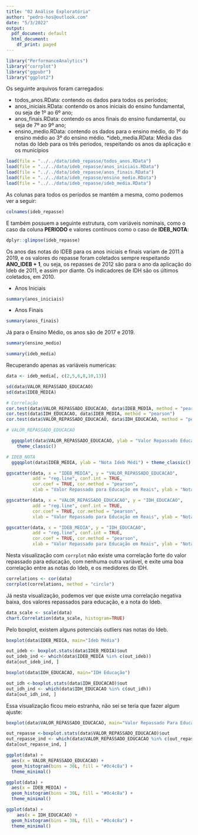 ```yaml
---
title: "02 Análise Exploratória"
author: "pedro-hos@outlook.com"
date: "5/3/2022"
output:
  pdf_document: default
  html_document:
    df_print: paged
---
```


```r
library("PerformanceAnalytics")
library("corrplot")
library("ggpubr")
library("ggplot2")
```


Os seguinte arquivos foram carregados:

* todos_anos.RData: contendo os dados para todos os períodos;
* anos_iniciais.RData: contendo os anos iniciais do ensino fundamental, ou seja de 1º ao 6º ano;
* anos_finais.RData: contendo os anos finais do ensino fundamental, ou seja de 7º ao 9º ano;
* ensino_medio.RData: contendo os dados para o ensino médio, do 1º do ensino médio ao 3º do ensino médio.
*ideb_media.RData: Média das notas do Ideb para os três periodos, respeitando os anos da aplicação e os municípios

```r
load(file = "../../data/ideb_repasse/todos_anos.RData")
load(file = "../../data/ideb_repasse/anos_iniciais.RData")
load(file = "../../data/ideb_repasse/anos_finais.RData")
load(file = "../../data/ideb_repasse/ensino_medio.RData")
load(file = "../../data/ideb_repasse/ideb_media.RData")
```

As colunas para todos os períodos se mantém a mesma, como podemos ver a seguir:

```r
colnames(ideb_repasse)
```

E também possuem a seguinte estrutura, com variáveis nominais, como o caso da coluna **PERIODO** e valores contínuos como o caso de **IDEB_NOTA**:

```r
dplyr::glimpse(ideb_repasse)
```

Os anos das notas do IDEB para os anos iniciais e finais variam de 2011 à 2019, e os valores do repasse foram coletados sempre respeitando **ANO_IDEB + 1**, ou seja, os repasses de 2012 são para o ano da aplicação do Ideb de 2011, e assim por diante. Os indicadores de IDH são os últimos coletados, em 2010.

* Anos Iniciais

```r
summary(anos_iniciais)
```

* Anos Finais

```r
summary(anos_finais)
```
Já para o Ensino Médio, os anos são de 2017 e 2019.

```r
summary(ensino_medio)
```
```r
summary(ideb_media)
```
Recuperando apenas as variáveis numericas:

```r
data <- ideb_media[, c(2,5,6,8,10,13)]
```

```r
sd(data$VALOR_REPASSADO_EDUCACAO)
sd(data$IDEB_MEDIA)
```

```r
# Correlação
cor.test(data$VALOR_REPASSADO_EDUCACAO, data$IDEB_MEDIA, method = "pearson")
cor.test(data$IDH_EDUCACAO, data$IDEB_MEDIA, method = "pearson")
cor.test(data$VALOR_REPASSADO_EDUCACAO, data$IDH_EDUCACAO, method = "pearson")
```
```r
# VALOR_REPASSADO_EDUCACAO

  ggqqplot(data$VALOR_REPASSADO_EDUCACAO, ylab = "Valor Repassado Educação") + 
    theme_classic()

```
```r
# IDEB_NOTA
  ggqqplot(data$IDEB_MEDIA, ylab = "Nota Ideb Médi") + theme_classic()
```
```r
ggscatter(data, x = "IDEB_MEDIA", y = "VALOR_REPASSADO_EDUCACAO", 
          add = "reg.line", conf.int = TRUE, 
          cor.coef = TRUE, cor.method = "pearson",
          xlab = "Valor Repassado para Educação em Reais", ylab = "Nota ideb")
```

```r
ggscatter(data, x = "VALOR_REPASSADO_EDUCACAO", y = "IDH_EDUCACAO", 
          add = "reg.line", conf.int = TRUE, 
          cor.coef = TRUE, cor.method = "pearson",
          xlab = "Valor Repassado para Educação em Reais", ylab = "Nota ideb")
```
```r
ggscatter(data, x = "IDEB_MEDIA", y = "IDH_EDUCACAO", 
          add = "reg.line", conf.int = TRUE, 
          cor.coef = TRUE, cor.method = "pearson",
          xlab = "Valor Repassado para Educação em Reais", ylab = "Nota ideb")
```
Nesta visualização com `corrplot` não existe uma correlação forte do valor repassado para educação, com nenhuma outra variável, e exite uma boa correlação entre as notas do Ideb, e os medidores do IDH.

```r
correlations <- cor(data)
corrplot(correlations, method = "circle")
```
Já nesta visualização, podemos ver que existe uma correlação negativa baixa, dos valores repassados para educação, e a nota do Ideb.

```r
data_scale <- scale(data)
chart.Correlation(data_scale, histogram=TRUE)
```
Pelo boxplot, existem alguns potenciais outliers nas notas do Ideb.

```r
boxplot(data$IDEB_MEDIA, main="Ideb Média")
```
```r
out_ideb <- boxplot.stats(data$IDEB_MEDIA)$out
out_ideb_ind <- which(data$IDEB_MEDIA %in% c(out_ideb))
data[out_ideb_ind, ]

```

```r
boxplot(data$IDH_EDUCACAO, main="IDH Educação")
```
```r
out_idh <-boxplot.stats(data$IDH_EDUCACAO)$out
out_idh_ind <- which(data$IDH_EDUCACAO %in% c(out_idh))
data[out_idh_ind, ]
```
Essa visualização ficou meio estranha, não sei se teria que fazer algum ajuste:

```r
boxplot(data$VALOR_REPASSADO_EDUCACAO, main="Valor Repassado Para Educação")
```
```r
out_repasse <-boxplot.stats(data$VALOR_REPASSADO_EDUCACAO)$out
out_repasse_ind <- which(data$VALOR_REPASSADO_EDUCACAO %in% c(out_repasse))
data[out_repasse_ind, ]
```

```r
ggplot(data) +
  aes(x = VALOR_REPASSADO_EDUCACAO) +
  geom_histogram(bins = 30L, fill = "#0c4c8a") +
  theme_minimal()
```

```r
ggplot(data) +
  aes(x = IDEB_MEDIA) +
  geom_histogram(bins = 30L, fill = "#0c4c8a") +
  theme_minimal()
```
```r
ggplot(data) +
    aes(x = IDH_EDUCACAO) +
  geom_histogram(bins = 30L, fill = "#0c4c8a") +
  theme_minimal()
```


